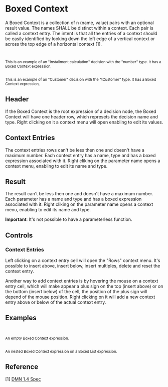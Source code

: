 
<Meta title="MDX/Context" of={Context} />

# Boxed Context

A Boxed Context is a collection of n (name, value) pairs with an optional result value.
The names SHALL be distinct within a context. Each pair is called a context entry.
The intent is that all the entries of a context should be easily identified by looking down the left edge of a vertical
context or across the top edge of a horizontal context [1].

<div style={{ display: "flex", flexDirection: "row" }}>
  <Story of={Context.InstallmentCalculation} />
  <small>
    <br />
    <br />
    This is an example of an "Installment calculation" decision with the "number" type. It has a Boxed Context
    expression,
  </small>
</div>

<div style={{ display: "flex", flexDirection: "row" }}>
  <Story of={Context.Customer} />
  <small>
    <br />
    <br />
    This is an example of an "Customer" decision with the "tCustomer" type. It has a Boxed Context expression,
  </small>
</div>

## Header

If the Boxed Context is the root expression of a decision node, the Boxed Context will have one
header row, which represets the decision name and type.
Right clicking on it a context menu will open enabling to edit its values.

## Context Entries

The context entries rows can't be less then one and doesn't have a maximum number. Each context entry has a name, type and has
a boxed expression associated with it. Right cliking on the parameter name opens a context menu, enabling to edit its
name and type.

## Result

The result can't be less then one and doesn't have a maximum number. Each parameter has a name and type and has
a boxed expression associated with it. Right cliking on the parameter name opens a context menu, enabling to edit its
name and type.

**Important**: It's not possible to have a parameterless function.

## Controls

### Context Entries

Left clicking on a context entry cell will open the "Rows" context menu.
It's possible to insert above, insert below, insert multiples, delete and reset the context entry.

Another way to add context entries is by hovering the mouse on a context entry cell, which will
make appear a plus sign on the top (insert above) or on the bottom (insert below) of the cell,
the position of the plus sign will depend of the mouse position. Right clicking on it will add
a new context entry above or below of the actual context entry.

## Examples

<div style={{ display: "flex", flexDirection: "column" }}>
  <div style={{ display: "flex", flexDirection: "row" }}>
    <Story of={Context.Base} />
    <small>
      <br />
      <br />
      An empty Boxed Context expression.
    </small>
  </div>

  <div style={{ display: "flex", flexDirection: "row" }}>
    <Story of={Context.Nested} />
    <small>
      <br />
      <br />
      An nested Boxed Context expression on a Boxed List expression.
    </small>
  </div>
</div>

## Reference

[1] [DMN 1.4 Spec](https://www.omg.org/spec/DMN/1.4/Beta1/PDF#page=103)
